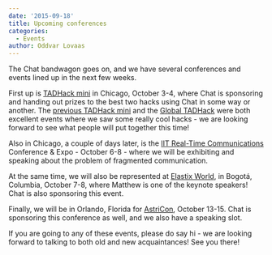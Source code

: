 ```yaml
---
date: '2015-09-18'
title: Upcoming conferences
categories:
  - Events
author: Oddvar Lovaas
---
```


The Chat bandwagon goes on, and we have several conferences and events lined up in the next few weeks.

First up is <a href="http://tadhack.com/2015/tadhack-mini-chicago/">TADHack mini</a> in Chicago, October 3-4, where Chat is sponsoring and handing out prizes to the best two hacks using Chat in some way or another. The <a href="http://matrix.org/blog/2015/04/13/tadhack-mini-london-completed/">previous TADHack mini</a> and the <a href="http://matrix.org/blog/2015/06/16/global-tadhack-matrix-hacks/">Global TADHack</a> were both excellent events where we saw some really cool hacks - we are looking forward to see what people will put together this time!

Also in Chicago, a couple of days later, is the <a href="http://www.rtc-conference.com/">IIT Real-Time Communications</a> Conference & Expo - October 6-8 - where we will be exhibiting and speaking about the problem of fragmented communication. 

At the same time, we will also be represented at <a href="http://www.elastixworld.com/2015/en/">Elastix World</a>, in Bogotá, Columbia, October 7-8, where Matthew is one of the keynote speakers! Chat is also sponsoring this event.

Finally, we will be in Orlando, Florida for <a href="http://www.asterisk.org/community/astricon-user-conference">AstriCon</a>, October 13-15. Chat is sponsoring this conference as well, and we also have a speaking slot.

If you are going to any of these events, please do say hi - we are looking forward to talking to both old and new acquaintances! See you there!